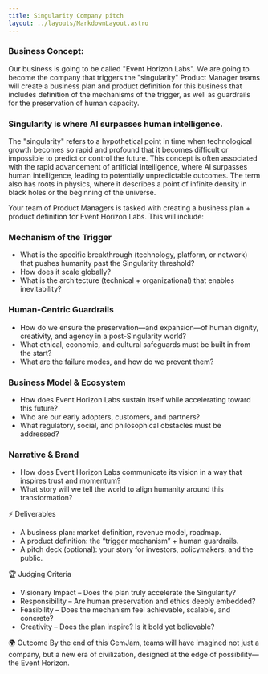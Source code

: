 ```yaml
---
title: Singularity Company pitch
layout: ../layouts/MarkdownLayout.astro
---
```


### Business Concept:   
Our business is going to be called "Event Horizon Labs".   We are going to become the company that triggers the  "singularity"   Product Manager teams will create a business plan and product definition for this business that includes definition of the mechanisms of the trigger, as well as guardrails for the preservation of human capacity. 

### Singularity is where AI surpasses human intelligence.   
The "singularity" refers to a hypothetical point in time when technological growth becomes so rapid and profound that it becomes difficult or impossible to predict or control the future. This concept is often associated with the rapid advancement of artificial intelligence, where AI surpasses human intelligence, leading to potentially unpredictable outcomes. The term also has roots in physics, where it describes a point of infinite density in black holes or the beginning of the universe. 

Your team of Product Managers is tasked with creating a business plan + product definition for Event Horizon Labs. This will include:

### Mechanism of the Trigger
- What is the specific breakthrough (technology, platform, or network) that pushes humanity past the Singularity threshold?
- How does it scale globally?
- What is the architecture (technical + organizational) that enables inevitability?

### Human-Centric Guardrails
- How do we ensure the preservation—and expansion—of human dignity, creativity, and agency in a post-Singularity world?
- What ethical, economic, and cultural safeguards must be built in from the start?
- What are the failure modes, and how do we prevent them?

### Business Model & Ecosystem
- How does Event Horizon Labs sustain itself while accelerating toward this future?
- Who are our early adopters, customers, and partners?
- What regulatory, social, and philosophical obstacles must be addressed?

### Narrative & Brand
- How does Event Horizon Labs communicate its vision in a way that inspires trust and momentum?
- What story will we tell the world to align humanity around this transformation?

⚡ Deliverables
- A business plan: market definition, revenue model, roadmap.
- A product definition: the “trigger mechanism” + human guardrails.
- A pitch deck (optional): your story for investors, policymakers, and the public.

🏆 Judging Criteria
- Visionary Impact – Does the plan truly accelerate the Singularity?
- Responsibility – Are human preservation and ethics deeply embedded?
- Feasibility – Does the mechanism feel achievable, scalable, and concrete?
- Creativity – Does the plan inspire? Is it bold yet believable?

🌍 Outcome
By the end of this GemJam, teams will have imagined not just a company, but a new era of civilization, designed at the edge of possibility—the Event Horizon.